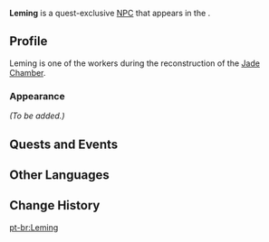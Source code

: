 {{Character Infobox
|type             = Quest NPC
|image            = NPC Leming.png
|region           = Liyue
|location         = Liyue
}}
'''Leming''' is a quest-exclusive [[NPC]] that appears in the {{Quest|The Crane Returns on the Wind}}.
<!--
==Location==
<gallery>
NPC Location Leming 0.png|Leming's location (Jade Chamber Rising)
NPC Location Leming Context 0.png|Additional context

NPC Location Anshun, Changfeng, Leming.png|Leming's location (Seagaze Sunset)
NPC Location Anshun, Changfeng, Leming & Liang (Seagaze Sunset) Context.png|Additional context

NPC Location Changfeng & Leming 2a.png|Leming's first location (Jade Chamber in Bygones Times Like Dust Passing)
NPC Location Leming Context 2a.png|Additional context

NPC Location Leming 2.png|Leming's second location (Bygones Times Like Dust Passing)
NPC Location Leming Context 2.png|Additional context
</gallery>
Note: Some context images show area without NPC
-->
==Profile==
Leming is one of the workers during the reconstruction of the [[Jade Chamber]].

===Appearance===
''(To be added.)''

==Quests and Events==
{{Quests and Events}}

==Other Languages==
{{Other Languages
|default_hidden = 1
|en      = Leming
|zhs     = 乐明
|zhs_rm  = Lèmíng
|zht     = 樂明
|zht_rm  = Lèmíng
|ja      = 楽明
|ja_rm   = Gakumei{{Assumed}}
|ko      = 낙명
|ko_rm   = Nakmyeong
|es      = Leming
|fr      = Leming
|ru      = Лэ Мин
|th      = Leming
|vi      = Leming
|de      = Leming
|id      = Leming
|pt      = Leming
|tr      = Leming
|it      = Leming
}}

==Change History==
{{Change History|2.4}}
<!--
==References==
{{Reflist}}-->

[[pt-br:Leming]]